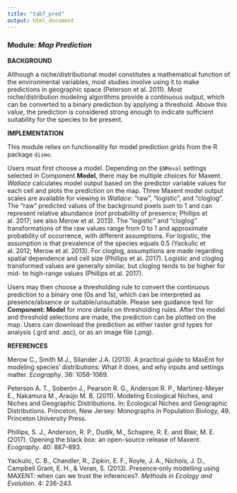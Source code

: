 ---
title: "tab7_pred"
output: html_document
---

### **Module:** ***Map Prediction*** 

**BACKGROUND**  

Although a niche/distributional model constitutes a mathematical function of the environmental variables, most studies involve using it to make predictions in geographic space (Peterson et al. 2011). Most niche/distribution modeling algorithms provide a continuous output, which can be converted to a binary prediction by applying a threshold. Above this value, the prediction is considered strong enough to indicate sufficient suitability for the species to be present.

**IMPLEMENTATION** 

This module relies on functionality for model prediction grids from the R package `dismo`.

Users must first choose a model. Depending on the `ENMeval` settings selected in Component **Model**, there may be multiple choices for Maxent. *Wallace* calculates model output based on the predictor variable values for each cell and plots the prediction on the map. Three Maxent model output scales are available for viewing in *Wallace*: "raw", "logistic", and "cloglog". The "raw" predicted values of the background pixels sum to 1 and can represent relative abundance (*not* probability of presence; Phillips et al. 2017; see also Merow et al. 2013). The "logistic" and "cloglog" transformations of the raw values range from 0 to 1 and approximate probability of occurrence, with different assumptions. For logistic, the assumption is that prevalence of the species equals 0.5 (Yackulic et al. 2012; Merow et al. 2013). For cloglog, assumptions are made regarding spatial dependence and cell size (Phillips et al. 2017). Logistic and cloglog transformed values are generally similar, but cloglog tends to be higher for mid- to high-range values (Phillips et al. 2017).

Users may then choose a thresholding rule to convert the continuous prediction to a binary one (0s and 1s), which can be interpreted as presence/absence or suitable/unsuitable. Please see guidance text for **Component: Model** for more details on thresholding rules. After the model and threshold selections are made, the prediction can be plotted on the map. Users can download the prediction as either raster grid types for analysis (.grd and .asc), or as an image file (.png).

**REFERENCES**

Merow C., Smith M.J., Silander J.A. (2013). A practical guide to MaxEnt for modeling species’ distributions: What it does, and why inputs and settings matter. *Ecography*. 36: 1058-1069.

Peterson A. T., Soberón J., Pearson R. G., Anderson R. P., Martinez-Meyer E., Nakamura M., Araújo M. B. (2011). Modeling Ecological Niches, and Niches and Geographic Distributions. In: Ecological Niches and Geographic Distributions. Princeton, New Jersey: Monographs in Population Biology, 49. Princeton University Press.

Phillips, S. J., Anderson, R. P., Dudík, M., Schapire, R. E. and Blair, M. E. (2017). Opening the black box: an open-source release of Maxent. *Ecography*. 40: 887–893.

Yackulic, C. B., Chandler, R., Zipkin, E. F., Royle, J. A., Nichols, J. D., Campbell Grant, E. H., & Veran, S. (2013). Presence‐only modelling using MAXENT: when can we trust the inferences?. *Methods in Ecology and Evolution*. 4: 236-243.
